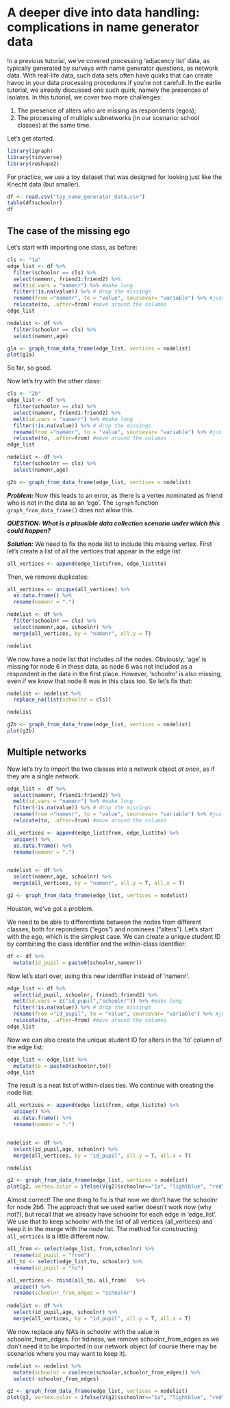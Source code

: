 # A deeper dive into data handling: complications in name generator data

In a previous tutorial, we've covered processing 'adjacency list' data, as typically generated by surveys with name generator questions, as network data. With real-life data, such data sets often have quirks that can create havoc in your data processing procedures if you're not carefull. In the earlie tutorial, we already discussed one such quirk, namely the presences of isolates. In this tutorial, we cover two more challenges:

1.    The presence of alters who are missing as respondents (egos);
2.    The processing of multiple subnetworks (in our scenario: school classes) at the same time.


Let's get started.

```r
library(igraph)
library(tidyverse)
library(reshape2)
```


For practice, we use a toy dataset that was designed for looking just like the Knecht data (but smaller).

```r
df <- read.csv("toy_name_generator_data.csv")
table(df$schoolnr)
df

```



## The case of the missing ego

Let's start with importing one class, as before:


```r
cls <- "1a"
edge_list <- df %>% 
  filter(schoolnr == cls) %>% 
  select(namenr, friend1:friend2) %>% 
  melt(id.vars = "namenr") %>% #make long
  filter(!is.na(value)) %>% # drop the missings
  rename(from ="namenr", to = "value", sourcevar= "variable") %>% #just nice for interpretation
  relocate(to, .after=from) #move around the columns
edge_list
```


```r
nodelist <- df %>% 
  filter(schoolnr == cls) %>% 
  select(namenr,age)

g1a <- graph_from_data_frame(edge_list, vertices = nodelist)
plot(g1a)
```

So far, so good.

Now let's try with the other class:


```r
cls <- "2b"
edge_list <- df %>% 
  filter(schoolnr == cls) %>% 
  select(namenr, friend1:friend2) %>% 
  melt(id.vars = "namenr") %>% #make long
  filter(!is.na(value)) %>% # drop the missings
  rename(from ="namenr", to = "value", sourcevar= "variable") %>% #just nice for interpretation
  relocate(to, .after=from) #move around the columns
edge_list
```


```r
nodelist <- df %>% 
  filter(schoolnr == cls) %>% 
  select(namenr,age)

g2b <- graph_from_data_frame(edge_list, vertices = nodelist) 

```
***Problem:*** Now this leads to an error, as there is a vertex nominated as friend who is not in the data as an 'ego'. The `igraph` function `graph_from_data_frame()` does not allow this. 

***QUESTION: What is a plausible data collection scenario under which this could happen? ***

***Solution:*** We need to fix the node list to include this missing vertex. First let's create a list of all the vertices that appear in the edge list:

```r
all_vertices <- append(edge_list$from, edge_list$to)
```

Then, we remove duplicates: 
```r
all_vertices <- unique(all_vertices) %>% 
  as.data.frame() %>% 
  rename(namenr = ".")
```

```r

nodelist <- df %>% 
  filter(schoolnr == cls) %>% 
  select(namenr,age, schoolnr) %>% 
  merge(all_vertices, by = "namenr", all.y = T)

nodelist
```

We now have a node list that includes *all* the nodes. Obviously, 'age' is missing for node 6 in these data, as node 6 was not included as a respondent in the data in the first place. However, 'schoolnr' is also missing, even if we *know* that node 6 was in this class too. So let's fix that:

```r

nodelist <- nodelist %>% 
  replace_na(list(schoolnr = cls))

nodelist
```


```r
g2b <- graph_from_data_frame(edge_list, vertices = nodelist) 
plot(g2b)
```

## Multiple networks

Now let's try to import the two classes into a network object *at once*, as if they are a single network. 

```r

edge_list <- df %>% 
  select(namenr, friend1:friend2) %>% 
  melt(id.vars = "namenr") %>% #make long
  filter(!is.na(value)) %>% # drop the missings
  rename(from ="namenr", to = "value", sourcevar= "variable") %>% #just nice for interpretation
  relocate(to, .after=from) #move around the columns

all_vertices <- append(edge_list$from, edge_list$to) %>% 
  unique() %>% 
  as.data.frame() %>% 
  rename(namenr = ".")


nodelist <- df %>% 
  select(namenr,age, schoolnr) %>% 
  merge(all_vertices, by = "namenr", all.y = T, all.x = T)

g2 <- graph_from_data_frame(edge_list, vertices = nodelist) 


```

Houston, we've got a problem. 

We need to be able to differentiate between the nodes from different classes, both for repondents ("egos") and nominees ("alters"). Let's start with the ego, which is the simplest case. We can create a unique student ID by combining the class identifier and the within-class identifier:

```r
df <- df %>% 
  mutate(id_pupil = paste0(schoolnr,namenr))
```

Now let's start over, using this new identifier instead of 'namenr'.

```r
edge_list <- df %>% 
  select(id_pupil, schoolnr, friend1:friend2) %>% 
  melt(id.vars = c("id_pupil","schoolnr")) %>% #make long
  filter(!is.na(value)) %>% # drop the missings
  rename(from ="id_pupil", to = "value", sourcevar= "variable") %>% #just nice for interpretation
  relocate(to, .after=from) #move around the columns
edge_list


```

Now we can also create the unique student ID for alters in the 'to' column of the edge list:

```r
edge_list <- edge_list %>% 
  mutate(to = paste0(schoolnr,to))
edge_list
```
The result is a neat list of within-class ties. We continue with creating the node list: 

```r
all_vertices <- append(edge_list$from, edge_list$to) %>% 
  unique() %>% 
  as.data.frame() %>% 
  rename(namenr = ".")


nodelist <- df %>% 
  select(id_pupil,age, schoolnr) %>% 
  merge(all_vertices, by = "id_pupil", all.y = T, all.x = T)

nodelist

```

```r
g2 <- graph_from_data_frame(edge_list, vertices = nodelist) 
plot(g2, vertex.color = ifelse(V(g2)$schoolnr=="1a", "lightblue", "red"))
```

Almost correct! The one thing to fix is that now we don't have the schoolnr for node 2b6. The approach that we used earlier doesn't work now (why not?), but recall that we already have schoolnr for each edge in 'edge_list'. We use that to keep schoolnr with the list of all vertices (all_vertices) and keep it in the merge with the node list. The method for constructing `all_vertices` is a little different now. 

```r

all_from <- select(edge_list, from,schoolnr) %>% 
  rename(id_pupil = "from")
all_to <- select(edge_list,to, schoolnr) %>% 
  rename(id_pupil = "to")

all_vertices <- rbind(all_to, all_from)   %>% 
  unique() %>% 
  rename(schoolnr_from_edges = "schoolnr")
  
nodelist <- df %>% 
  select(id_pupil,age, schoolnr) %>% 
  merge(all_vertices, by = "id_pupil", all.y = T, all.x = T)

```

We now replace any NA's in schoolnr with the value in schoolnr_from_edges. For tidiness, we remove schoolnr_from_edges as we don't need it to be imported in our network object (of course there may be scenarios where you may want to keep it). 

```r
nodelist <- nodelist %>% 
  mutate(schoolnr = coalesce(schoolnr,schoolnr_from_edges)) %>% 
  select(-schoolnr_from_edges)

g2 <- graph_from_data_frame(edge_list, vertices = nodelist) 
plot(g2, vertex.color = ifelse(V(g2)$schoolnr=="1a", "lightblue", "red"))

```

